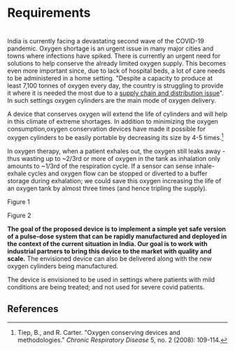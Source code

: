 # Requirements
#
India is currently facing a devastating second wave of the COVID-19 pandemic. Oxygen shortage is an urgent issue in many major cities and towns where infections have spiked. There is currently an urgent need for solutions to help conserve the already limited oxygen supply. This becomes even more important since, due to lack of hospital beds, a lot of care needs to be administered in a home setting. "Despite a capacity to produce at least 7,100 tonnes of oxygen every day, the country is struggling to provide it where it is needed the most due to a [supply chain and distribution issue](https://www.hindustantimes.com/india-news/why-india-is-facing-an-oxygen-crisis-as-covid-19-cases-mount-101619268862048.html)". In such settings oxygen cylinders are the main mode of oxygen delivery.

A device that conserves oxygen will extend the life of cylinders and will help in this climate of extreme shortages. In addition to minimizing the oxygen consumption,oxygen conservation devices have made it possible for oxygen cylinders to be easily portable by decreasing its size by 4-5 times.[^1]

In oxygen therapy, when a patient exhales out, the oxygen still leaks away - thus wasting up to ~2/3rd or more of oxygen in the tank as inhalation only amounts to ~1/3rd of the respiration cycle. If a sensor can sense inhale-exhale cycles and oxygen flow can be stopped or diverted to a buffer storage during exhalation; we could save this oxygen increasing the life of an oxygen tank by almost three times (and hence tripling the supply).

Figure 1

Figure 2

**The goal of the proposed device is to implement a simple yet safe version of a pulse-dose system that can be rapidly manufactured and deployed in the context of the current situation in India. Our goal is to work with industrial partners to bring this device to the market with quality and scale.** The envisioned device can also be delivered along with the new oxygen cylinders being manufactured.

The device is envisioned to be used in settings where patients with mild conditions are being treated; and not used for severe covid patients.

## References

[^1]: Tiep, B., and R. Carter. "Oxygen conserving devices and methodologies." _Chronic Respiratory Disease_ 5, no. 2 (2008): 109-114.
